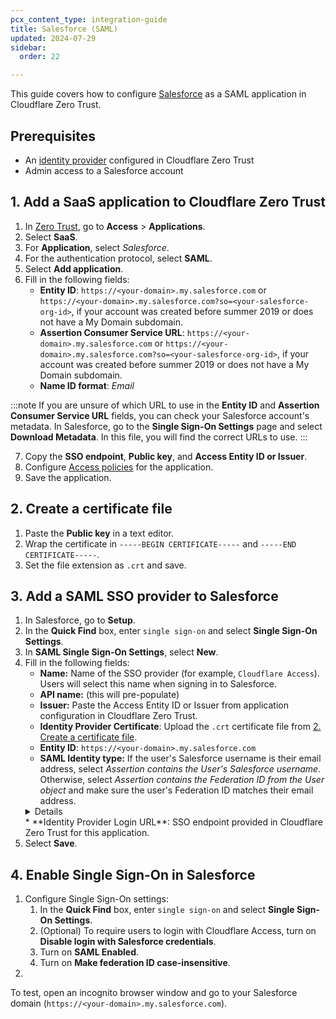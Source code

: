 ```yaml
---
pcx_content_type: integration-guide
title: Salesforce (SAML)
updated: 2024-07-29
sidebar:
  order: 22

---
```



This guide covers how to configure [Salesforce](https://help.salesforce.com/s/articleView?id=sf.sso_saml.htm\&type=5) as a SAML application in Cloudflare Zero Trust.

## Prerequisites

* An [identity provider](/cloudflare-one/identity/idp-integration/) configured in Cloudflare Zero Trust
* Admin access to a Salesforce account

## 1. Add a SaaS application to Cloudflare Zero Trust

1. In [Zero Trust](https://one.dash.cloudflare.com), go to **Access** > **Applications**.
2. Select **SaaS**.
3. For **Application**, select *Salesforce*.
4. For the authentication protocol, select **SAML**.
5. Select **Add application**.
6. Fill in the following fields:
   * **Entity ID**: `https://<your-domain>.my.salesforce.com` or `https://<your-domain>.my.salesforce.com?so=<your-salesforce-org-id>`, if your account was created before summer 2019 or does not have a My Domain subdomain.
   * **Assertion Consumer Service URL**: `https://<your-domain>.my.salesforce.com` or `https://<your-domain>.my.salesforce.com?so=<your-salesforce-org-id>`, if your account was created before summer 2019 or does not have a My Domain subdomain.
   * **Name ID format**: *Email*

:::note
If you are unsure of which URL to use in the **Entity ID** and **Assertion Consumer Service URL** fields, you can check your Salesforce account's metadata. In Salesforce, go to the **Single Sign-On Settings** page and select **Download Metadata**. In this file, you will find the correct URLs to use.
:::

7. Copy the **SSO endpoint**, **Public key**, and **Access Entity ID or Issuer**.
8. Configure [Access policies](/cloudflare-one/policies/access/) for the application.
9. Save the application.

## 2. Create a certificate file

1. Paste the **Public key** in a text editor.
2. Wrap the certificate in `-----BEGIN CERTIFICATE-----` and `-----END CERTIFICATE-----`.
3. Set the file extension as `.crt` and save.

## 3. Add a SAML SSO provider to Salesforce

1. In Salesforce, go to **Setup**.
2. In the **Quick Find** box, enter `single sign-on` and select **Single Sign-On Settings**.
3. In **SAML Single Sign-On Settings**, select **New**.
4. Fill in the following fields:
   * **Name:** Name of the SSO provider (for example, `Cloudflare Access`). Users will select this name when signing in to Salesforce.
   * **API name:** (this will pre-populate)
   * **Issuer:** Paste the Access Entity ID or Issuer from application configuration in Cloudflare Zero Trust.
   * **Identity Provider Certificate**: Upload the `.crt` certificate file from [2. Create a certificate file](#2-create-a-certificate-file).
   * **Entity ID**: `https://<your-domain>.my.salesforce.com`
   * **SAML Identity type:** If the user's Salesforce username is their email address, select *Assertion contains the User's Salesforce username*. Otherwise, select *Assertion contains the Federation ID from the User object* and make sure the user's Federation ID matches their email address.
   <Details header="Configure Federation IDs">
   1. In the **Quick Find** box, enter `users` and select **Users**.
   2. Select the user.
   3. Verify that the user's **Federation ID** matches the email address used to authenticate to Cloudflare Access.
   </Details>
   * **Identity Provider Login URL**: SSO endpoint provided in Cloudflare Zero Trust for this application.
5. Select **Save**.

## 4. Enable Single Sign-On in Salesforce

1. Configure Single Sign-On settings:
   1. In the **Quick Find** box, enter `single sign-on` and select **Single Sign-On Settings**.
   2. (Optional) To require users to login with Cloudflare Access, turn on **Disable login with Salesforce credentials**.
   3. Turn on **SAML Enabled**.
   4. Turn on **Make federation ID case-insensitive**.
2. <Render file="access/saas-apps/salesforce-sso" />

To test, open an incognito browser window and go to your Salesforce domain (`https://<your-domain>.my.salesforce.com`).
